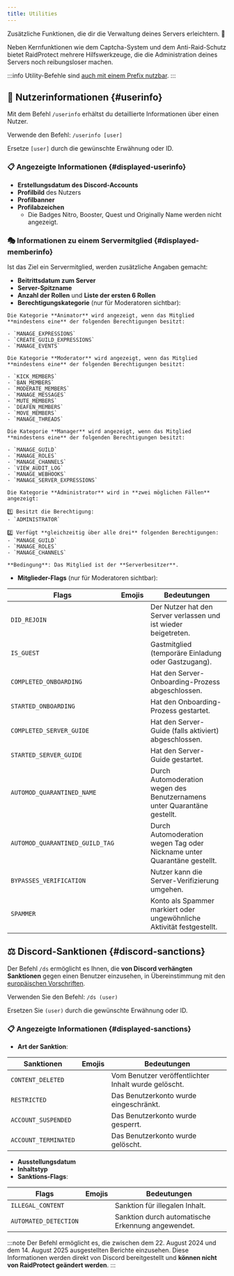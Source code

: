 ```yaml
---
title: Utilities
---
```



Zusätzliche Funktionen, die dir die Verwaltung deines Servers erleichtern. 🔧

Neben Kernfunktionen wie dem Captcha-System und dem Anti-Raid-Schutz bietet RaidProtect mehrere Hilfswerkzeuge, die die Administration deines Servers noch reibungsloser machen.

:::info
Utility-Befehle sind [auch mit einem Prefix nutzbar](../guides/prefix.md).
:::

## 👤 Nutzerinformationen {#userinfo}

Mit dem Befehl `/userinfo` erhältst du detaillierte Informationen über einen Nutzer.

Verwende den Befehl: ```/userinfo [user]```

Ersetze `[user]` durch die gewünschte Erwähnung oder ID.

### 📋 Angezeigte Informationen {#displayed-userinfo}

- **Erstellungsdatum des Discord-Accounts**
- **Profilbild** des Nutzers
- **Profilbanner**
- **Profilabzeichen**
  - Die Badges Nitro, Booster, Quest und Originally Name werden nicht angezeigt.

### 🎭 Informationen zu einem Servermitglied {#displayed-memberinfo}

Ist das Ziel ein Servermitglied, werden zusätzliche Angaben gemacht:

- **Beitrittsdatum zum Server**
- **Server-Spitzname**
- **Anzahl der Rollen** und **Liste der ersten 6 Rollen**
- **Berechtigungskategorie** (nur für Moderatoren sichtbar):

<SeparatedBox>
<Tabs>
  <TabItem value="animator" label="Animator" default>

    Die Kategorie **Animator** wird angezeigt, wenn das Mitglied **mindestens eine** der folgenden Berechtigungen besitzt:

    - `MANAGE_EXPRESSIONS`
    - `CREATE_GUILD_EXPRESSIONS`
    - `MANAGE_EVENTS`

  </TabItem>
  <TabItem value="moderator" label="Moderator">

    Die Kategorie **Moderator** wird angezeigt, wenn das Mitglied **mindestens eine** der folgenden Berechtigungen besitzt:

    - `KICK_MEMBERS`
    - `BAN_MEMBERS`
    - `MODERATE_MEMBERS`
    - `MANAGE_MESSAGES`
    - `MUTE_MEMBERS`
    - `DEAFEN_MEMBERS`
    - `MOVE_MEMBERS`
    - `MANAGE_THREADS`

  </TabItem>
  <TabItem value="manager" label="Manager">

    Die Kategorie **Manager** wird angezeigt, wenn das Mitglied **mindestens eine** der folgenden Berechtigungen besitzt:

    - `MANAGE_GUILD`
    - `MANAGE_ROLES`
    - `MANAGE_CHANNELS`
    - `VIEW_AUDIT_LOG`
    - `MANAGE_WEBHOOKS`
    - `MANAGE_SERVER_EXPRESSIONS`

  </TabItem>
  <TabItem value="admin" label="Administrator">

    Die Kategorie **Administrator** wird in **zwei möglichen Fällen** angezeigt:

    1️⃣ Besitzt die Berechtigung:
    - `ADMINISTRATOR`

    2️⃣ Verfügt **gleichzeitig über alle drei** folgenden Berechtigungen:
    - `MANAGE_GUILD`
    - `MANAGE_ROLES`
    - `MANAGE_CHANNELS`

  </TabItem>
  <TabItem value="owner" label="Owner">

    **Bedingung**: Das Mitglied ist der **Serverbesitzer**.

  </TabItem>
</Tabs>
</SeparatedBox>

- **Mitglieder-Flags** (nur für Moderatoren sichtbar):

| **Flags**                                | **Emojis**                                                                                                                  | **Bedeutungen**                                                          |
| ---------------------------------------- | --------------------------------------------------------------------------------------------------------------------------- | ------------------------------------------------------------------------ |
| `DID_REJOIN`                             | <Icon src="/img/icons/MemberDidRejoin.svg" alt="Icon MitgliedKamZurück" title=":MemberDidRejoin:"/>                         | Der Nutzer hat den Server verlassen und ist wieder beigetreten.          |
| `IS_GUEST`                               | <Icon src="/img/icons/MemberIsGuest.svg" alt="Icon MitgliedIstGast" title=":MemberIsGuest:"/>                               | Gastmitglied (temporäre Einladung oder Gastzugang).                      |
| `COMPLETED_ONBOARDING`                   | <Icon src="/img/icons/OnboardingCompleted.svg" alt="Icon OnboardingAbgeschlossen" title=":OnboardingCompleted:"/>           | Hat den Server-Onboarding-Prozess abgeschlossen.                         |
| `STARTED_ONBOARDING`                     | <Icon src="/img/icons/OnboardingStarted.svg" alt="Icon OnboardingGestartet" title=":OnboardingStarted:"/>                   | Hat den Onboarding-Prozess gestartet.                                    |
| `COMPLETED_SERVER_GUIDE`                 | <Icon src="/img/icons/ServerGuideCompleted.svg" alt="Icon ServerGuideAbgeschlossen" title=":ServerGuideCompleted:"/>        | Hat den Server-Guide (falls aktiviert) abgeschlossen.                    |
| `STARTED_SERVER_GUIDE`                   | <Icon src="/img/icons/ServerGuideStarted.svg" alt="Icon ServerGuideGestartet" title=":ServerGuideStarted:"/>                | Hat den Server-Guide gestartet.                                          |
| `AUTOMOD_QUARANTINED_NAME`               | <Icon src="/img/icons/MemberQuarantined.svg" alt="Icon MitgliedUnterQuarantäne" title=":MemberQuarantined:"/>               | Durch Automoderation wegen des Benutzernamens unter Quarantäne gestellt. |
| `AUTOMOD_QUARANTINED_GUILD_TAG`          | <Icon src="/img/icons/MemberQuarantined.svg" alt="Icon MitgliedUnterQuarantäne" title=":MemberQuarantined:"/>               | Durch Automoderation wegen Tag oder Nickname unter Quarantäne gestellt.  |
| `BYPASSES_VERIFICATION`                  | <Icon src="/img/icons/BypassVerification.svg" alt="Icon VerifizierungUmgangen" title=":BypassVerification:"/>               | Nutzer kann die Server-Verifizierung umgehen.                            |
| `SPAMMER`                                | <Icon src="/img/icons/UnusualAccountActivity.svg" alt="Icon UngewöhnlicheKontoAktivität" title=":UnusualAccountActivity:"/> | Konto als Spammer markiert oder ungewöhnliche Aktivität festgestellt.    |

## ⚖️ Discord-Sanktionen {#discord-sanctions}

Der Befehl `/ds` ermöglicht es Ihnen, die **von Discord verhängten Sanktionen** gegen einen Benutzer einzusehen, in Übereinstimmung mit den [europäischen Vorschriften](https://transparency.dsa.ec.europa.eu/).

Verwenden Sie den Befehl: ```/ds (user)```

Ersetzen Sie `(user)` durch die gewünschte Erwähnung oder ID.

### 📋 Angezeigte Informationen {#displayed-sanctions}

- **Art der Sanktion**:

| **Sanktionen**                           | **Emojis**                                                                                                                  | **Bedeutungen**                                                          |
| ---------------------------------------- | --------------------------------------------------------------------------------------------------------------------------- | ------------------------------------------------------------------------ |
| `CONTENT_DELETED`                        | <Icon src="/img/icons/ContentDeleted.svg" alt="icon ContentDeleted" title=":iconTrash:"/>                                   | Vom Benutzer veröffentlichter Inhalt wurde gelöscht.                     |
| `RESTRICTED`                             | <Icon src="/img/icons/AccountRestricted.svg" alt="icon AccountRestricted" title=":iconRestricted:"/>                        | Das Benutzerkonto wurde eingeschränkt.                                   |
| `ACCOUNT_SUSPENDED`                      | <Icon src="/img/icons/AccountSuspended.svg" alt="icon AccountSuspended" title=":iconSuspended:"/>                           | Das Benutzerkonto wurde gesperrt.                                        |
| `ACCOUNT_TERMINATED`                     | <Icon src="/img/icons/AccountTerminated.svg" alt="icon AccountTerminated" title=":iconTerminated:"/>                        | Das Benutzerkonto wurde gelöscht.                                        |

- **Ausstellungsdatum**
- **Inhaltstyp**
- **Sanktions-Flags**:

| **Flags**                                | **Emojis**                                                                                                                  | **Bedeutungen**                                                          |
| ---------------------------------------- | --------------------------------------------------------------------------------------------------------------------------- | ------------------------------------------------------------------------ |
| `ILLEGAL_CONTENT`                        | <Icon src="/img/icons/IllegalContent.svg" alt="icon IllegalContent" title=":iconIllegal:"/>                                 | Sanktion für illegalen Inhalt.                                           |
| `AUTOMATED_DETECTION`                    | <Icon src="/img/icons/AutomatedDetection.svg" alt="icon AutomatedDetection" title=":iconBots:"/>                            | Sanktion durch automatische Erkennung angewendet.                        |

:::note
Der Befehl ermöglicht es, die zwischen dem 22. August 2024 und dem 14. August 2025 ausgestellten Berichte einzusehen. Diese Informationen werden direkt von Discord bereitgestellt und **können nicht von RaidProtect geändert werden**.
:::